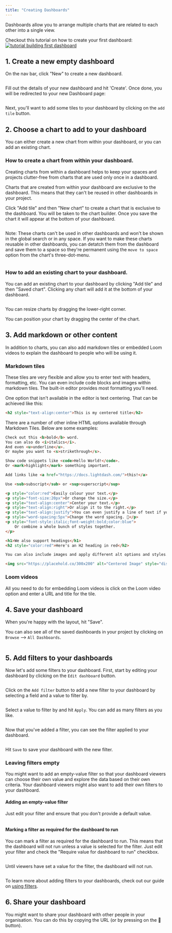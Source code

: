 ```yaml
---
title: "Creating Dashboards"
---
```


Dashboards allow you to arrange multiple charts that are related to each other into a single view.

Checkout this tutorial on how to create your first dashboard:[![tutorial building first dashboard](/images/get-started/exploring-data/tutorial_building_first_dashboard-96bada76ecb1bc34826efa7527d84417.png)](https://youtu.be/olFcN8Pui08)

## 1. Create a new empty dashboard

On the nav bar, click "New" to create a new dashboard.

<Frame>
  <img src="/images/get-started/exploring-data/dashboard-add-new-navbar-7ac0a095e84aa416b82c9271280578b5.png" alt="" />
</Frame>

Fill out the details of your new dashboard and hit 'Create'. Once done, you will be redirected to your new Dashboard page:

<Frame>
  <img src="/images/get-started/exploring-data/dashboard-add-tile-center-9e65a9a73015b2a9a0d909327b8a8fd4.png" alt="" />
</Frame>

Next, you'll want to add some tiles to your dashboard by clicking on the `add tile` button.

## 2. Choose a chart to add to your dashboard

You can either create a new chart from within your dashboard, or you can add an existing chart.

### How to create a chart from within your dashboard.

Creating charts from within a dashboard helps to keep your spaces and projects clutter-free from charts that are used only once in a dashboard.

Charts that are created from within your dashboard are exclusive to the dashboard. This means that they can't be reused in other dashboards in your project.

Click "Add tile" and then "New chart" to create a chart that is exclusive to the dashboard. You will be taken to the chart builder. Once you save the chart it will appear at the bottom of your dashboard.

<Frame>
  <img src="/images/get-started/exploring-data/create-chart-within-dashboard-2d8fbb24bcaf5ec4be3769f3efa1e996.jpg" alt="" />
</Frame>

Note: These charts can't be used in other dashboards and won't be shown in the global search or in any space. If you want to make these charts reusable in other dashboards, you can detatch them from the dashboard and save them to a space so they're permanent using the `move to space` option from the chart's three-dot-menu.

<Frame>
  <img src="/images/get-started/exploring-data/move-chart-to-space-526a4de899827f011b98ea3055efeae5.jpg" alt="" />
</Frame>

### How to add an existing chart to your dashboard.

You can add an existing chart to your dashboard by clicking "Add tile" and then "Saved chart". Clicking any chart will add it at the bottom of your dashboard.

<Frame>
  <img src="/images/get-started/exploring-data/dashboard-add-saved-chart-7846040a1534101d009c1f565873f770.png" alt="" />
</Frame>

You can resize charts by dragging the lower-right corner.

You can position your chart by dragging the center of the chart.

## 3. Add markdown or other content

In addition to charts, you can also add markdown tiles or embedded Loom videos to explain the dashboard to people who will be using it.

### Markdown tiles

These tiles are very flexible and allow you to enter text with headers, formatting, etc. You can even include code blocks and images within markdown tiles. The built-in editor provides most formatting you'll need.

One option that isn't available in the editor is text centering. That can be achieved like this:

```markdown
<h2 style="text-align:center">This is my centered title</h2>
```

<Accordion title="Other HTML Markdown Tile options">
  
There are a number of other inline HTML options available through Markdown Tiles. Below are some examples:

```markdown
Check out this <b>bold</b> word.
You can also do <i>italics</i>.
And even <u>underline</u>.
Or maybe you want to <s>strikethrough</s>. 

Show code snippets like <code>Hello World!</code>. 
Or <mark>highlight</mark> something important. 

Add links like <a href="https://docs.lightdash.com/">this!</a> 

Use <sub>subscript</sub> or <sup>superscript</sup> 

<p style="color:red">Easily colour your text.</p>
<p style="font-size:20px">Or change the size.</p>
<p style="text-align:center">Center your text.</p>
<p style="text-align:right">Or align it to the right.</p>
<p style="text-align:justify">You can even justify a line of text if you are trying to communicate something particularly long, perhaps something like this example sentence?</p>
<p style="word-spacing:5px">Change the word spacing. 👏</p>
<p style="font-style:italic;font-weight:bold;color:blue">
    Or combine a whole bunch of styles together.
</p>

<h1>We also support headings</h1>
<h2 style="color:red">Here's an H2 heading in red</h2>

You can also include images and apply different alt options and styles. Here'e one I centered earlier:

<img src="https://placehold.co/300x200" alt="Centered Image" style="display:block;margin:0 auto" />
```

</Accordion>

### Loom videos

All you need to do for embedding Loom videos is click on the Loom video option and enter a URL and title for the tile.

## 4. Save your dashboard

When you're happy with the layout, hit "Save".

You can also see all of the saved dashboards in your project by clicking on `Browse` --> `All Dashboards`.

<Frame>
  <img src="/images/get-started/exploring-data/all-dashboards-7f91c3190d3f1341185da6be19e53740.jpg" alt="" />
</Frame>

## 5. Add filters to your dashboards

Now let's add some filters to your dashboard. First, start by editing your dashboard by clicking on the `Edit dashboard` button.

<Frame>
  <img src="/images/get-started/exploring-data/dashboard-click-edit-button-f3a760accf81131d4ad0a82aac61d3e3.png" alt="" />
</Frame>

Click on the `Add filter` button to add a new filter to your dashboard by selecting a field and a value to filter by.

<Frame>
  <img src="/images/get-started/exploring-data/dashboard-add-new-filter-c9cea416d3d904ae2b920a2d35124f3d.png" alt="" />
</Frame>

Select a value to filter by and hit `Apply`. You can add as many filters as you like.

<Frame>
  <img src="/images/get-started/exploring-data/dashboard-add-new-filter-and-select-value-39074c9eb5e02a6ce879858d14d45c3c.png" alt="" />
</Frame>

Now that you've added a filter, you can see the filter applied to your dashboard.

<Frame>
  <img src="/images/get-started/exploring-data/dashboard-new-filter-applied-0fe0a86f0e67452ff6ad5fa4800fe99c.png" alt="" />
</Frame>

Hit `Save` to save your dashboard with the new filter.

### Leaving filters empty

You might want to add an empty-value filter so that your dashboard viewers can choose their own value and explore the data based on their own criteria. Your dashboard viewers might also want to add their own filters to your dashboard.

#### Adding an empty-value filter

Just edit your filter and ensure that you don't provide a default value.

<Frame>
  <img src="/images/get-started/exploring-data/disabled-filters-6bdc9f6be83608f202cb95ccb84e2a76.png" alt="" />
</Frame>

#### Marking a filter as required for the dashboard to run

You can mark a filter as required for the dashboard to run. This means that the dashboard will not run unless a value is selected for the filter. Just edit your filter and check the "Require value for dashboard to run" checkbox.

<Frame>
  <img src="/images/get-started/exploring-data/required-filters-f97fbc3c1bed6b308275c1e97144f3d1.png" alt="" />
</Frame>

Until viewers have set a value for the filter, the dashboard will not run.

<Frame>
  <img src="/images/get-started/exploring-data/locked-dashboard-baecf7fd0009441b2f70ede0d3fce46b.png" alt="" />
</Frame>

To learn more about adding filters to your dashboards, check out our guide on [using filters](/guides/limiting-data-using-filters).

## 6. Share your dashboard

You might want to share your dashboard with other people in your organisation. You can do this by copying the URL (or by pressing on the 🔗 button).